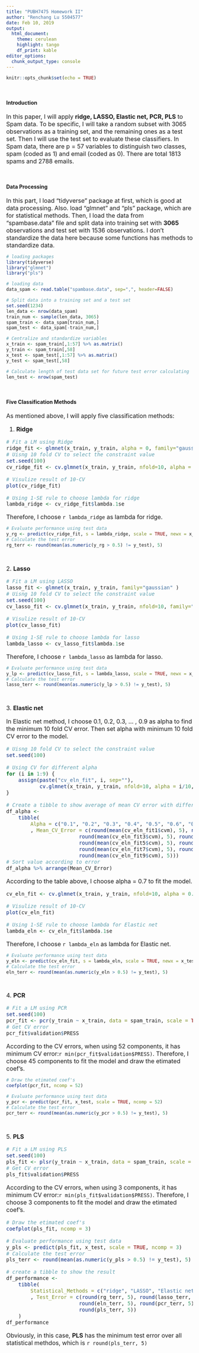 ```yaml
---
title: "PUBH7475 Homework II"
author: "Renchang Lu 5504577"
date: Feb 10, 2019
output: 
  html_document:
    theme: cerulean
    highlight: tango
    df_print: kable
editor_options: 
  chunk_output_type: console
---
```


```r
knitr::opts_chunk$set(echo = TRUE)
```

&nbsp;

#### **Introduction**

<font size=3>
In this paper, I will apply **ridge, LASSO, Elastic net, PCR, PLS** to Spam data. To be specific, I will take a random subset with 3065 observations as a training set, and the remaining ones as a test set. Then I will use the test set to evaluate these classifiers.
In Spam data, there are p = 57 variables to distinguish two classes, spam (coded as 1) and email (coded as 0). There are total 1813 spams and 2788 emails.
</font> 

&nbsp;

#### **Data Processing**

<font size=3>
In this part, I load "tidyverse" package at first, which is good at data processing. Also. load "glmnet" and "pls" package, which are for statistical methods. Then, I load the data from "spambase.data" file and split data into training set with **3065** observations and test set with 1536 observations. I don't standardize the data here because some functions has methods to standardize data.
</font> 

```r
# loading packages
library(tidyverse) 
library("glmnet")
library("pls")
```

```r
# loading data
data_spam <- read.table("spambase.data", sep=",", header=FALSE)

# Split data into a training set and a test set
set.seed(1234) 
len_data <- nrow(data_spam) 
train_num <- sample(len_data, 3065) 
spam_train <- data_spam[train_num,] 
spam_test <- data_spam[-train_num,]

# Centralize and standardize variables
x_train <- spam_train[,1:57] %>% as.matrix()
y_train <- spam_train[,58]
x_test <- spam_test[,1:57] %>% as.matrix()
y_test <- spam_test[,58]

# Calculate length of test data set for future test error calculating
len_test <- nrow(spam_test)

```

&nbsp;

#### **Five Classification Methods**

<font size=3>
As mentioned above, I will apply five classification methods:

1. **Ridge** 
```r
# Fit a LM using Ridge
ridge_fit <- glmnet(x_train, y_train, alpha = 0, family="gaussian" )
# Uisng 10 fold CV to select the constraint value
set.seed(100)
cv_ridge_fit <- cv.glmnet(x_train, y_train, nfold=10, alpha = 0, family="gaussian")

```

```r
# Visulize result of 10-CV
plot(cv_ridge_fit)

```


```r
# Using 1-SE rule to choose lambda for ridge
lambda_ridge <- cv_ridge_fit$lambda.1se
```
Therefore, I choose `r lambda_ridge` as lambda for ridge.
</font> 

```r
# Evaluate performance using test data
y_rg <- predict(cv_ridge_fit, s = lambda_ridge, scale = TRUE, newx = x_test)
# Calculate the test error
rg_terr <- round(mean(as.numeric(y_rg > 0.5) != y_test), 5)

```

&nbsp;

<font size=3>
2. **Lasso** 

```r
# Fit a LM using LASSO
lasso_fit <- glmnet(x_train, y_train, family="gaussian" )
# Uisng 10 fold CV to select the constraint value
set.seed(100)
cv_lasso_fit <- cv.glmnet(x_train, y_train, nfold=10, family="gaussian")

```

```r
# Visulize result of 10-CV
plot(cv_lasso_fit)

```


```r
# Using 1-SE rule to choose lambda for lasso
lambda_lasso <- cv_lasso_fit$lambda.1se
```
Therefore, I choose `r lambda_lasso` as lambda for lasso.
</font> 

```r
# Evaluate performance using test data
y_lp <- predict(cv_lasso_fit, s = lambda_lasso, scale = TRUE, newx = x_test)
# Calculate the test error
lasso_terr <- round(mean(as.numeric(y_lp > 0.5) != y_test), 5)

```

&nbsp;

<font size=3>
3. **Elastic net**

In Elastic net method, I choose 0.1, 0.2, 0.3, ... , 0.9 as alpha to find the minimum 10 fold CV error. Then set alpha with minimum 10 fold CV error to the model.

```r
# Uisng 10 fold CV to select the constraint value
set.seed(100)

# Using CV for different alpha
for (i in 1:9) {
    assign(paste("cv_eln_fit", i, sep=""), 
           cv.glmnet(x_train, y_train, nfold=10, alpha = i/10, family="gaussian"))
}

# Create a tibble to show average of mean CV error with different alphas
df_alpha <-
    tibble(
        Alpha = c("0.1", "0.2", "0.3", "0.4", "0.5", "0.6", "0.7", "0.8", "0.9")
        , Mean_CV_Error = c(round(mean(cv_eln_fit1$cvm), 5), round(mean(cv_eln_fit2$cvm), 5),
                        round(mean(cv_eln_fit3$cvm), 5), round(mean(cv_eln_fit4$cvm), 5),
                        round(mean(cv_eln_fit5$cvm), 5), round(mean(cv_eln_fit6$cvm), 5),
                        round(mean(cv_eln_fit7$cvm), 5), round(mean(cv_eln_fit8$cvm), 5),
                        round(mean(cv_eln_fit9$cvm), 5)))
# Sort value according to error
df_alpha %>% arrange(Mean_CV_Error)

```
According to the table above, I choose alpha = 0.7 to fit the model.

```r
cv_eln_fit <- cv.glmnet(x_train, y_train, nfold=10, alpha = 0.7, family="gaussian")

```


```r
# Visulize result of 10-CV
plot(cv_eln_fit)
```


```r
# Using 1-SE rule to choose lambda for Elastic net
lambda_eln <- cv_eln_fit$lambda.1se
```
Therefore, I choose `r lambda_eln` as lambda for Elastic net.
</font> 

```r
# Evaluate performance using test data
y_eln <- predict(cv_eln_fit, s = lambda_eln, scale = TRUE, newx = x_test)
# Calculate the test error
eln_terr <- round(mean(as.numeric(y_eln > 0.5) != y_test), 5)

```

&nbsp;

<font size=3>
4. **PCR**

```r
# Fit a LM using PCR
set.seed(100)
pcr_fit <- pcr(y_train ~ x_train, data = spam_train, scale = TRUE, ncomp = 56, validation="CV" )
# Get CV error
pcr_fit$validation$PRESS
```

According to the CV errors, when using 52 components, it has minimum CV error:`r min(pcr_fit$validation$PRESS)`. Therefore, I choose 45 components to fit the model and draw the etimated coef's.
</font> 

```r
# Draw the etimated coef's
coefplot(pcr_fit, ncomp = 52)
```

```r
# Evaluate performance using test data
y_pcr <- predict(pcr_fit, x_test, scale = TRUE, ncomp = 52)
# Calculate the test error
pcr_terr <- round(mean(as.numeric(y_pcr > 0.5) != y_test), 5)
```

&nbsp;

<font size=3>
5. **PLS**

```r
# Fit a LM using PLS
set.seed(100)
pls_fit <- plsr(y_train ~ x_train, data = spam_train, scale = TRUE, ncomp = 56, validation="CV" )
# Get CV error
pls_fit$validation$PRESS
```

According to the CV errors, when using 3 components, it has minimum CV error:`r min(pls_fit$validation$PRESS)`. Therefore, I choose 3 components to fit the model and draw the etimated coef's.

```r
# Draw the etimated coef's
coefplot(pls_fit, ncomp = 3)
```

```r
# Evaluate performance using test data
y_pls <- predict(pls_fit, x_test, scale = TRUE, ncomp = 3)
# Calculate the test error
pls_terr <- round(mean(as.numeric(y_pls > 0.5) != y_test), 5)
```




```r
# create a tibble to show the result
df_performance <-
    tibble(
        Statistical_Methods = c("ridge", "LASSO", "Elastic net", "PCR", "PLS")
        , Test_Error = c(round(rg_terr, 5), round(lasso_terr, 5),
                        round(eln_terr, 5), round(pcr_terr, 5),
                        round(pls_terr, 5))
    )
df_performance
```

Obviously, in this case, **PLS** has the minimum test error over all statistical methdos, which is `r round(pls_terr, 5)`
</font> 








